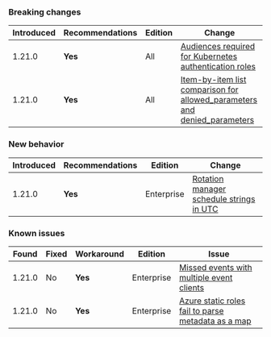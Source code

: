 ### Breaking changes

Introduced | Recommendations | Edition    | Change
---------- | --------------- | ---------- | ------
1.21.0     | **Yes**         | All        | [Audiences required for Kubernetes authentication roles](/vault/docs/v1.21.x/updates/important-changes#k8-audience-required)
1.21.0     | **Yes**         | All        | [Item-by-item list comparison for allowed_parameters and denied_parameters](/vault/docs/v1.21.x/updates/important-changes#allowed-parameters-list)


### New behavior

Introduced | Recommendations | Edition    | Change
---------- | --------------- | ---------- | ------
1.21.0     | **Yes**         | Enterprise | [Rotation manager schedule strings in UTC](/vault/docs/v1.21.x/updates/important-changes#rotation-manager-utc)


### Known issues

Found  | Fixed  | Workaround | Edition    | Issue
------ |--------| ---------- | ---------- | -----
1.21.0 | No     | **Yes**    | Enterprise | [Missed events with multiple event clients](/vault/docs/v1.21.x/updates/important-changes#missed-events)
1.21.0 | No     | **Yes**    | Enterprise | [Azure static roles fail to parse metadata as a map](/vault/docs/v1.21.x/updates/important-changes#azure-static-roles)
